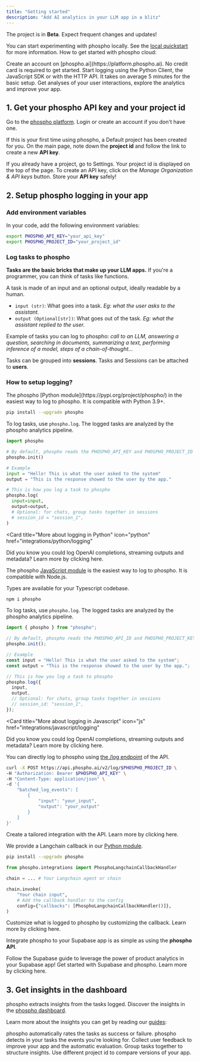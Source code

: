 ```yaml
---
title: "Getting started"
description: "Add AI analytics in your LLM app in a blitz"
---
```


<Note>The project is in **Beta**. Expect frequent changes and updates!</Note>

You can start experimenting with phospho locally. See the [local quickstart](/local/quickstart) for more information.
How to get started with phospho cloud:

<Steps>
  <Step title="Get your phospho API key and your project id">
    Create an account on [phospho.ai](https://platform.phospho.ai). No credit
    card is required to get started.
  </Step>
  <Step title="Setup phospho logging in your app">
    Start logging using the Python Client, the JavaScript SDK or with the HTTP
    API. It takes on average 5 minutes for the basic setup.
  </Step>
  <Step title="Get insigths in the dashboard">
    Get analyses of your user interactions, explore the analytics and improve
    your app.
  </Step>
</Steps>

## 1. Get your phospho API key and your project id

Go to the [phospho platform](https://platform.phospho.ai/). Login or create an account if you don't have one.

If this is your first time using phospho, a Default project has been created for you. On the main page, note down the **project id** and follow the link to create a new **API key**.

If you already have a project, go to Settings. Your project id is displayed on the top of the page. To create an API key, click on the _Manage Organization & API keys_ button. Store your **API key** safely!

## 2. Setup phospho logging in your app

### Add environment variables

In your code, add the following environment variables:

```bash
export PHOSPHO_API_KEY="your_api_key"
export PHOSPHO_PROJECT_ID="your_project_id"
```

### Log tasks to phospho

**Tasks are the basic bricks that make up your LLM apps.** If you're a programmer, you can think of tasks like functions.

A task is made of an input and an optional output, ideally readable by a human.

- `input (str)`: What goes into a task. _Eg: what the user asks to the assistant._
- `output (Optional[str])`: What goes out of the task. _Eg: what the assistant replied to the user._

Example of tasks you can log to phospho: _call to an LLM, answering a question, searching in documents, summarizing a text, performing inference of a model, steps of a chain-of-thought..._

Tasks can be grouped into **sessions**. Tasks and Sessions can be attached to **users**.

### How to setup logging?

<Tabs>
<Tab title="Python" icon="python">
The phospho [Python module](https://pypi.org/project/phospho/) in the easiest way to log to phospho. It is compatible with Python 3.9+.

```bash
pip install --upgrade phospho
```

To log tasks, use `phospho.log`. The logged tasks are analyzed by the phospho analytics pipeline.

```python
import phospho

# By default, phospho reads the PHOSPHO_API_KEY and PHOSPHO_PROJECT_ID from the environment variables
phospho.init()

# Example
input = "Hello! This is what the user asked to the system"
output = "This is the response showed to the user by the app."

# This is how you log a task to phospho
phospho.log(
  input=input,
  output=output,
  # Optional: for chats, group tasks together in sessions
  # session_id = "session_1",
)
```

<Card
  title="More about logging in Python"
  icon="python"
  href="integrations/python/logging"
>
  Did you know you could log OpenAI completions, streaming outputs and metadata?
  Learn more by clicking here.
</Card>

</Tab>
<Tab title="Javascript/Typescript" icon="js">

The phospho [JavaScript module](https://www.npmjs.com/package/phospho) is the easiest way to log to phospho. It is compatible with Node.js.

Types are available for your Typescript codebase.

```bash
npm i phospho
```

To log tasks, use `phospho.log`. The logged tasks are analyzed by the phospho analytics pipeline.

```js
import { phospho } from "phospho";

// By default, phospho reads the PHOSPHO_API_ID and PHOSPHO_PROJECT_KEY from the environment variables
phospho.init();

// Example
const input = "Hello! This is what the user asked to the system";
const output = "This is the response showed to the user by the app.";

// This is how you log a task to phospho
phospho.log({
  input,
  output,
  // Optional: for chats, group tasks together in sessions
  // session_id: "session_1",
});
```

<Card
  title="More about logging in Javascript"
  icon="js"
  href="integrations/javascript/logging"
>
  Did you know you could log OpenAI completions, streaming outputs and metadata?
  Learn more by clicking here.
</Card>

</Tab>

<Tab title="API" icon="webhook">

You can directly log to phospho using [the /log endpoint](https://api.phospho.ai/v2/redoc#tag/Logs) of the API.

```bash
curl -X POST https://api.phospho.ai/v2/log/$PHOSPHO_PROJECT_ID \
-H "Authorization: Bearer $PHOSPHO_API_KEY" \
-H "Content-Type: application/json" \
-d '{
    "batched_log_events": [
        {
            "input": "your_input",
            "output": "your_output"
        }
    ]
}'
```

<Card title="API reference" icon="webhook" href="api-reference/introduction">
  Create a tailored integration with the API. Learn more by clicking here.
</Card>

</Tab>

<Tab title="Langchain">

We provide a Langchain callback in our [Python module](https://pypi.org/project/phospho/).

```bash
pip install --upgrade phospho
```

```python
from phospho.integrations import PhosphoLangchainCallbackHandler

chain = ... # Your Langchain agent or chain

chain.invoke(
    "Your chain input",
    # Add the callback handler to the config
    config={"callbacks": [PhosphoLangchainCallbackHandler()]},
)
```

<Card title="Langchain guide" icon="bird" href="integrations/langchain">
  Customize what is logged to phospho by customizing the callback. Learn more by
  clicking here.
</Card>

</Tab>

<Tab title="Supabase">

Integrate phospho to your Supabase app is as simple as using the **phospho API**.

<Note>
  Follow the Supabase guide to leverage the power of product analytics in your
  Supabase app!
</Note>

<Card title="Supabase guide" icon="bolt" href="integrations/supabase">
  Get started with Supabase and phospho. Learn more by clicking here.
</Card>

</Tab>

</Tabs>

## 3. Get insights in the dashboard

phospho extracts insights from the tasks logged. Discover the insights in the [phospho dashboard](https://phospho.ai/).

Learn more about the insights you can get by reading our [guides](/guides):

<CardGroup>
  <Card title="Evaluation" href="guides/evaluation">
    phospho automatically rates the tasks as success or failure.
  </Card>
  <Card title="Events detection" href="guides/events">
    phospho detects in your tasks the events you're looking for.
  </Card>
  <Card title="User Feedback" href="guides/user-feedback">
    Collect user feedback to improve your app and the automatic evaluation.
  </Card>
  <Card title="Sessions and Users" href="guides/sessions-and-users">
    Group tasks together to structure insights.
  </Card>
  <Card title="AB Testing" href="guides/ab-test">
    Use different project id to compare versions of your app.
  </Card>
</CardGroup>
